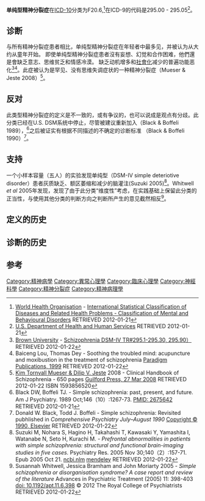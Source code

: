 {{roughtranslation|time=2015-03-30T18:42:32+00:00}}
{{Expand English|Simple-type schizophrenia}}
{{medical}}
'''单纯型精神分裂症'''在[[ICD-10|ICD-10]]分类为F20.6,<ref>[[World_Health_Organisation|World Health Organisation]] - [http://www.who.int/classifications/icd/en/bluebook.pdf International Statistical Classification of Diseases and Related Health Problems - Classification of Mental and Behavioural Disorders] {{Wayback|url=http://www.who.int/classifications/icd/en/bluebook.pdf |date=20170808225443 }} RETRIEVED 2012-01-21</ref>在ICD-9的代码是295.00 - 295.05<ref>[http://www.cms.gov/medicare-coverage-database/staticpages/icd9-code-range.aspx?DocType=LCD&DocID=30491&ver=8&Group=1&RangeStart=295.00&RangeEnd=295.95&LCDId=30491&ContrTypeId=1&ContrNum=00951&Date=&SearchType=Advanced&bc=KAAAABAAQAAA&  U.S. Department of Health and Human Services] {{Wayback|url=http://www.cms.gov/medicare-coverage-database/staticpages/icd9-code-range.aspx?DocType=LCD&DocID=30491&ver=8&Group=1&RangeStart=295.00&RangeEnd=295.95&LCDId=30491&ContrTypeId=1&ContrNum=00951&Date=&SearchType=Advanced&bc=KAAAABAAQAAA& |date=20120509105010 }} RETRIEVED 2012-01-21</ref>。

==诊断==
与所有精神分裂症患者相比，单纯型精神分裂症在年轻者中最多见，并被认为从大约从童年开始。
即使单纯型精神分裂症患者沒有妄想、幻觉和合作困难，他們還是會缺乏意志、思维贫乏和情感冷漠。
缺乏动机增多和[[社會化|社會化]]减少的普遍功能恶化<ref>[[Brown_University|Brown University]] - [http://www.brown.edu/Courses/BI_278/Other/Clerkship/Didactics/Readings/Schizophrenia.pdf Schizophrenia DSM-IV TR#295.1-295.30, 295.90）] {{Wayback|url=http://www.brown.edu/Courses/BI_278/Other/Clerkship/Didactics/Readings/Schizophrenia.pdf |date=20170829205547 }}RETRIEVED 2012-01-22</ref><ref>Baiceng Lou, Thomas Dey - Soothing the troubled mind: acupuncture and moxibustion in the treatment of schizophrenia [http://books.google.co.uk/books?id=xxqMQ7QVsLYC&pg=PA21&dq=%22Simple-type+schizophrenia%22&hl=en&sa=X&ei=ytAbT9rKMcSZ8gOdkJmfCw&redir_esc=y#v=onepage&q=%22Simple-type%20schizophrenia%22&f=false Paradigm Publications, 1999] {{Wayback|url=http://books.google.co.uk/books?id=xxqMQ7QVsLYC&pg=PA21&dq=%22Simple-type+schizophrenia%22&hl=en&sa=X&ei=ytAbT9rKMcSZ8gOdkJmfCw&redir_esc=y#v=onepage&q=%22Simple-type%20schizophrenia%22&f=false |date=20200920121056 }} RETRIEVED 2012-01-22</ref>。此症被认为是罕见、没有思维失调症状的一种精神分裂症（Mueser & Jeste  2008）<ref>[http://books.google.co.uk/books?id=KFMFzuL3husC&dq=schizophrenia+Simple-type&source=gbs_navlinks_s  Kim Tornvall Mueser & Dilip V. Jeste] {{Wayback|url=http://books.google.co.uk/books?id=KFMFzuL3husC&dq=schizophrenia+Simple-type&source=gbs_navlinks_s |date=20131015082406 }} 2008 - Clinical Handbook of Schizophrenia   -  650 pages [http://books.google.co.uk/books?id=KFMFzuL3husC&pg=PA101&lpg=PA101&dq=schizophrenia+Simple-type&source=bl&ots=-zLd-qUDIU&sig=tx6GsIqgN2HdU8Ouv_kGe8IgiFU&hl=en&sa=X&ei=susbT_fdKpLm8QPR0KS_Cw&ved=0CCwQ6AEwADge#v=onepage&q=schizophrenia%20Simple-type&f=false Guilford Press, 27 Mar 2008] {{Wayback|url=http://books.google.co.uk/books?id=KFMFzuL3husC&pg=PA101&lpg=PA101&dq=schizophrenia+Simple-type&source=bl&ots=-zLd-qUDIU&sig=tx6GsIqgN2HdU8Ouv_kGe8IgiFU&hl=en&sa=X&ei=susbT_fdKpLm8QPR0KS_Cw&ved=0CCwQ6AEwADge#v=onepage&q=schizophrenia%20Simple-type&f=false |date=20131015082406 }} RETRIEVED 2012-01-22  ISBN 1593856520</ref>。

==反对==
此类型精神分裂症的定义是不一致的，或有争议的，也可以说成是观点有分歧。此分类已经在U.S. DSM系统中停止，尽管被建议重新加入（Black & Boffeli 1989），<ref>Black DW, Boffeli TJ. -  Simple schizophrenia: past, present, and future. Am J Psychiatry. 1989 Oct;146（10）:1267-73. [http://www.ncbi.nlm.nih.gov/sites/entrez/2675642?dopt=Abstract&holding=f1000,f1000m,isrctn PMID: 2675642] RETRIEVED 2012-01-21</ref>之后被证实有根据不同描述的不确定的诊断标准 （Black & Boffeli 1990）<ref>Donald W. Black, Todd J. Boffeli - Simple schizophrenia: Revisited pubhlished in ''Comprehensive Psychiatry July–August 1990'' [http://www.sciencedirect.com/science/article/pii/0010440X9090041P Copyright © 1990, Elsevier] {{Wayback|url=http://www.sciencedirect.com/science/article/pii/0010440X9090041P |date=20150924125711 }} RETRIEVED 2012-01-22</ref>。

==支持==
一个小样本容量（五人）的实验发现单纯型（DSM-IV simple deteriotive disorder）患者灰质缺乏、额区萎缩和减少的脑灌注(Suzuki  2005)<ref>Suzuki M, Nohara S, Hagino H, Takahashi T, Kawasaki Y, Yamashita I, Watanabe N, Seto H, Kurachi M.  -  ''Prefrontal abnormalities in patients with simple schizophrenia: structural and functional brain-imaging studies in five cases.''  Psychiatry Res. 2005 Nov 30;140（2）:157-71. Epub 2005 Oct 21. [http://www.ncbi.nlm.nih.gov/sites/entrez/16243494?dopt=Abstract&holding=f1000,f1000m,isrctn ncbi.nlm] [http://www.mendeley.com/research/prefrontal-abnormalities-patients-simple-schizophrenia-structural-functional-brainimaging-studies-five-cases/ mendeley]{{Dead link|date=2019年5月 |bot=InternetArchiveBot |fix-attempted=yes }} RETRIEVED 2012-01-22</ref>。Whitwell ''et al'' 2005年发现，发现了由于此分类“维度性”考虑，在实践基础上保留此分类的正当性，与使用其他分类的判断方向之判断所产生的意见截然相反<ref>Susannah Whitwell, Jessica Bramham and John Moriarty 2005 - ''Simple schizophrenia or disorganisation syndrome? A case report and review of the literature'' Advances in Psychiatric Treatment (2005) 11: 398-403 [http://apt.rcpsych.org/content/11/6/398.short  doi: 10.1192/apt.11.6.398 ] {{Wayback|url=http://apt.rcpsych.org/content/11/6/398.short |date=20170202062946 }} © 2012 The Royal College of Psychiatrists RETRIEVED 2012-01-22</ref>。

==定义的历史==
<!--
The early idea that a person with schizophrenia might present solely with symptoms and indications of deterioration was identified as ''dementia simplex''  （Serra-Mestres ''et al'' 1997）.<ref name="Serra-Mestres et al ">Jordi Serra-Mestres,Carol A.Gregory, Subash Tandon, Alison J.Stansfield, Paul M.Kemp & Peter J.McKenna {{cite book | url =http://schizophreniabulletin.oxfordjournals.org/content/26/2/479.full.pdf| title = Simple schizophrenia revisited : A Clinical, Neuorphysiological and Neoroimaging analysis of Nine Cases | publisher = Wilfrid Laurier Univ. Press (1997)| accessdate = 2012-01-22}}</ref>

This type was added by E Bleuler to the earlier Kraeplin four identified in 1899, and subsequently given a basic outline by Otto Diem (Diem ''et al'' 1903).<ref>Richard Noll  2006 - The encyclopedia of schizophrenia and other psychotic disorders  -   409 pages [http://books.google.co.uk/books?id=jzoJxps189IC&pg=PA348&lpg=PA348&dq=The+simple+dementing+form+of+dementia+praecox&source=bl&ots=eRBTvFQObe&sig=5KmNPZVRTnr-g9esnjp6IE81KZs&hl=en&sa=X&ei=1tobT7ylJsnf8QOtnNnDCw&sqi=2&ved=0CCIQ6AEwAA#v=onepage&q=The%20simple%20dementing%20form%20of%20dementia%20praecox&f=false  Infobase Publishing, 30 Oct 2006]  RETRIEVED 2012-01-22 ISBN  0816064059</ref> Kraeplin in 1893 considered there were four types (Green 2009).<ref>[http://books.google.co.uk/books?id=Wu81Mnpc2AYC&dq=The+simple+dementing+form+of+dementia+praecox&source=gbs_navlinks_s Ben Green] 2009  - Problem-Based Psychiatry  - 253 pages [http://books.google.co.uk/books?id=Wu81Mnpc2AYC&pg=PA80&lpg=PA80&dq=The+simple+dementing+form+of+dementia+praecox&source=bl&ots=n1rJIyeVHP&sig=qXQkYRfXSDLdZL2kcTHFI90oQgY&hl=en&sa=X&ei=6dwbT-6gKMXE8gPx_PnCCw&ved=0CC8Q6AEwAjgU#v=onepage&q=The%20simple%20dementing%20form%20of%20dementia%20praecox&f=false Radcliffe Publishing, 2009 ] RETRIEVED 2012-01-22 ISBN 1846190428</ref> Kraeplin was amongst the first to identify three types (hebephrenic, paranoid ，''simplex'')（Weinberger & Harrison 2011）. 

Symptoms identified earlier to ''dementia simplex'' are now attributed by way of improvements in diagnostic technique to other classifications such as neurodegenerative disorders.<ref>Daniel R. Weinberger (U.S. National Institute of Health), Paul Harrison (University Department of Psychiatry Oxford) - Schizophrenia  - 736 pages [http://books.google.co.uk/books?id=B3smwFtVRjYC&pg=PT70&lpg=PT70&dq=The+simple+form+of+dementia+praecox&source=bl&ots=OzvzoA2Y7v&sig=x8O9gnKa5liuQJDhkwmKGwtZxvs&hl=en&sa=X&ei=ft4bT9TgDoSu8gPw8-SoCw&ved=0CCYQ6AEwATgK#v=snippet&q=%20simple%20&f=false John Wiley & Sons, 13 Jul 2011] RETRIEVED 2012-01-22  ISBN1444347748</ref>
-->
==诊断的历史==
<!--
In a study of patients in a Massachucets hospital; persons were found to be in greater contact with reality  than in the other classified schizophrenias, and aware of their more primitve needs tending toward the achievement of fulfillment of these rather than fantasy typically found as a reaction  of the psychotic (Kant 1948).<ref>Otto Kant Jan 1, 1948 - Clinical investigation of simple schizophrenia  Psychiatric Quarterly Volume 22, Numbers 1-4, 141-151，[http://www.springerlink.com/content/rq37u4275713j733/ DOI: 10.1007/BF01572410]  © 1948, The Psychiatric Quarterly RETRIEVED 2012-01-22</ref>

In 1951 a film was made showing the clinical characteristics of chronic simple type.<ref>Canadian Medical Association Journal -  ''Schizophrenia: Simple-type Deteriorated—1951; Sound; B & W; 11 minutes'' - Can Med Assoc J. 1959 September 15; 81（6）: 499. [http://www.ncbi.nlm.nih.gov/pmc/articles/PMC1831211/?page=1] RETRIEVED 2012-01-22</ref>
-->
==参考==
{{reflist|2}}

[[Category:精神病學|Category:精神病學]]
[[Category:異常心理學|Category:異常心理學]]
[[Category:臨床心理學|Category:臨床心理學]]
[[Category:神經科學|Category:神經科學]]
[[Category:精神分裂症|Category:精神分裂症]]
[[Category:精神病理學|Category:精神病理學]]